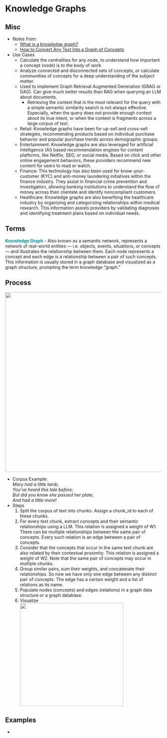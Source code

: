 # Knowledge Graphs {#sec-net-kg .unnumbered}

## Misc {#sec-net-kg-misc}

-   Notes from:
    -   [What is a knowledge graph?](https://www.ibm.com/topics/knowledge-graph?)
    -   [How to Convert Any Text Into a Graph of Concepts](https://towardsdatascience.com/how-to-convert-any-text-into-a-graph-of-concepts-110844f22a1a)
-   Use Cases
    -   Calculate the centralities for any node, to understand how important a concept (node) is to the body of work
    -   Analyze connected and disconnected sets of concepts, or calculate communities of concepts for a deep understanding of the subject matter.
    -   Used to implement Graph Retrieval Augmented Generation (GRAG or GAG). Can give much better results than RAG when querying an LLM about documents.
        -   Retrieving the context that is the most relevant for the query with a simple semantic similarity search is not always effective. Especially, when the query does not provide enough context about its true intent, or when the context is fragments across a large corpus of text.
    -   Retail: Knowledge graphs have been for up-sell and cross-sell strategies, recommending products based on individual purchase behavior and popular purchase trends across demographic groups.
    -   Entertainment: Knowledge graphs are also leveraged for artificial intelligence (AI) based recommendation engines for content platforms, like Netflix, SEO, or social media. Based on click and other online engagement behaviors, these providers recommend new content for users to read or watch.
    -   Finance: This technology has also been used for know-your-customer (KYC) and anti-money laundering initiatives within the finance industry. They assist in financial crime prevention and investigation, allowing banking institutions to understand the flow of money across their clientele and identify noncompliant customers.
    -   Healthcare: Knowledge graphs are also benefiting the healthcare industry by organizing and categorizing relationships within medical research. This information assists providers by validating diagnoses and identifying treatment plans based on individual needs.

## Terms {#sec-net-kg-terms .unnumbered}

[**Knowledge Graph**]{style="color: #009499"} - Also known as a semantic network, represents a network of real-world entities --- i.e. objects, events, situations, or concepts --- and illustrates the relationship between them. Each node represents a concept and each edge is a relationship between a pair of such concepts. This information is usually stored in a graph database and visualized as a graph structure, prompting the term knowledge "graph."

## Process {#sec-net-kg-proc .unnumbered}

![](_resources/Networks-Knowledge-Graphs.resources/process-flowchart-1.webp){.lightbox width="579"}

-   Corpus Example:\
    *Mary had a little lamb,\
    You've heard this tale before;\
    But did you know she passed her plate,\
    And had a little more!*
-   Steps
    1.  Split the corpus of text into chunks. Assign a chunk_id to each of these chunks.
    2.  For every text chunk, extract concepts and their semantic relationships using a LLM. This relation is assigned a weight of W1. There can be multiple relationships between the same pair of concepts. Every such relation is an edge between a pair of concepts.
    3.  Consider that the concepts that occur in the same text chunk are also related by their contextual proximity. This relation is assigned a weight of W2. Note that the same pair of concepts may occur in multiple chunks.
    4.  Group similar pairs, sum their weights, and concatenate their relationships. So now we have only one edge between any distinct pair of concepts. The edge has a certain weight and a list of relations as its name.
    5.  Populate nodes (concepts) and edges (relations) in a graph data structure or a graph database.
    6.  Visualize\
        ![](/qmd/_resources/Networks-Knowledge-Graphs.resources/process-visualize-1.webp){.lightbox width="332"}

## Examples

-   
